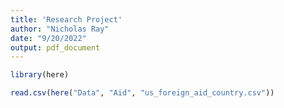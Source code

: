 ```yaml
---
title: 'Research Project'
author: "Nicholas Ray"
date: "9/20/2022"
output: pdf_document
---
```

```r
library(here)
```
```r
read.csv(here("Data", "Aid", "us_foreign_aid_country.csv"))
```